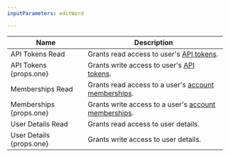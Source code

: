 ```yaml
---
inputParameters: editWord

---
```



| Name              | Description                                                                                        |
| ----------------- | -------------------------------------------------------------------------------------------------- |
| API Tokens Read   | Grants read access to user's [API tokens](/fundamentals/api/reference/permissions/).               |
| API Tokens {props.one}     | Grants write access to user's [API tokens](/fundamentals/api/reference/permissions/).              |
| Memberships Read  | Grants read access to a user's [account memberships](/fundamentals/manage-members/manage/).  |
| Memberships {props.one}    | Grants write access to a user's [account memberships](/fundamentals/manage-members/manage/). |
| User Details Read | Grants read access to user details.                                                                |
| User Details {props.one}   | Grants write access to user details.                                                               |
